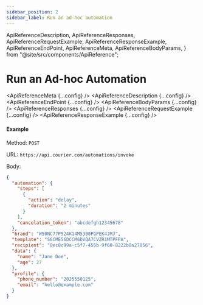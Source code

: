 ```yaml
---
sidebar_position: 2
sidebar_label: Run an ad-hoc automation
---
```


  ApiReferenceDescription,
  ApiReferenceResponses,
  ApiReferenceRequestExample,
  ApiReferenceResponseExample,
  ApiReferenceEndPoint,
  ApiReferenceMeta,
  ApiReferenceBodyParams,
} from "@site/src/components/ApiReference";


# Run an Ad-hoc Automation

<ApiReferenceMeta {...config} />
<ApiReferenceDescription {...config} />
<ApiReferenceEndPoint {...config} />
<ApiReferenceBodyParams {...config} />
<ApiReferenceResponses {...config} />
<ApiReferenceRequestExample {...config} />
<ApiReferenceResponseExample {...config} />

#### Example

Method: `POST`

URL: `https://api.courier.com/automations/invoke`

Body:
​

```json
{
  "automation": {
    "steps": [
      {
        "action": "delay",
        "duration": "2 minutes"
      }
    ],
    "cancelation_token": "abcdefgh12345678"
  },
  "brand": "W50NC77P524K14M5300PGPEK4JMJ",
  "template": "S6CME56DCCM6DVQA7CVZR1MTPFPA",
  "recipient": "8ec8c99a-c5f7-455b-9f60-8222b8a27056",
  "data": {
    "name": "Jane Doe",
    "age": 27
  },
  "profile": {
    "phone_number": "2025550125",
    "email": "hello@example.com"
  }
}
```
